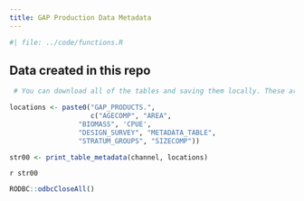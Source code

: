 ```yaml
---
title: GAP Production Data Metadata
---
```


```r
#| file: ../code/functions.R
```

## Data created in this repo

```r
 # You can download all of the tables and saving them locally. These are all of the new tables for you to look through:

locations <- paste0("GAP_PRODUCTS.", 
                    c("AGECOMP", "AREA", 
                 "BIOMASS", 'CPUE', 
                 "DESIGN_SURVEY", "METADATA_TABLE", 
                 "STRATUM_GROUPS", "SIZECOMP"))

str00 <- print_table_metadata(channel, locations)
```

`r str00`

```r
RODBC::odbcCloseAll()
```


